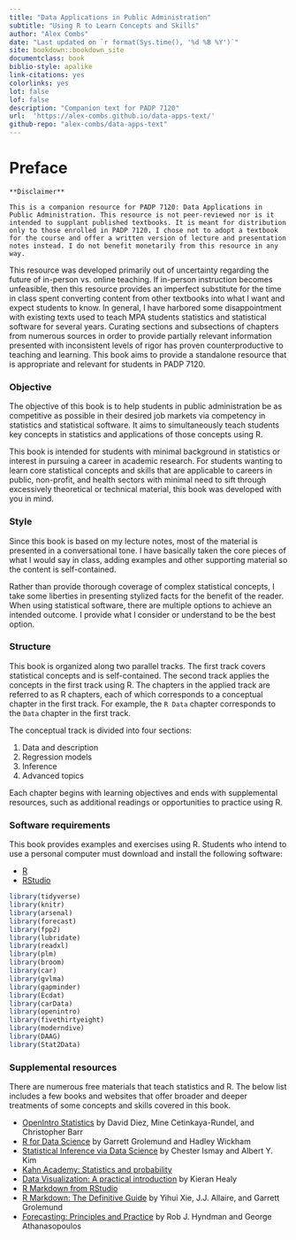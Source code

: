 ```yaml
--- 
title: "Data Applications in Public Administration"
subtitle: "Using R to Learn Concepts and Skills"
author: "Alex Combs"
date: "Last updated on `r format(Sys.time(), '%d %B %Y')`"
site: bookdown::bookdown_site
documentclass: book
biblio-style: apalike
link-citations: yes
colorlinks: yes
lot: false
lof: false
description: "Companion text for PADP 7120"
url:  'https://alex-combs.github.io/data-apps-text/'
github-repo: "alex-combs/data-apps-text"
---
```


# Preface {-}

```block
**Disclaimer**

This is a companion resource for PADP 7120: Data Applications in Public Administration. This resource is not peer-reviewed nor is it intended to supplant published textbooks. It is meant for distribution only to those enrolled in PADP 7120. I chose not to adopt a textbook for the course and offer a written version of lecture and presentation notes instead. I do not benefit monetarily from this resource in any way.
```

This resource was developed primarily out of uncertainty regarding the future of in-person vs. online teaching. If in-person instruction becomes unfeasible, then this resource provides an imperfect substitute for the time in class spent converting content from other textbooks into what I want and expect students to know. In general, I have harbored some disappointment with existing texts used to teach MPA students statistics and statistical software for several years. Curating sections and subsections of chapters from numerous sources in order to provide partially relevant information presented with inconsistent levels of rigor has proven counterproductive to teaching and learning. This book aims to provide a standalone resource that is appropriate and relevant for students in PADP 7120.

### Objective {-}

The objective of this book is to help students in public administration be as competitive as possible in their desired job markets via competency in statistics and statistical software. It aims to simultaneously teach students key concepts in statistics and applications of those concepts using R.

This book is intended for students with minimal background in statistics or interest in pursuing a career in academic research. For students wanting to learn core statistical concepts and skills that are applicable to careers in public, non-profit, and health sectors with minimal need to sift through excessively theoretical or technical material, this book was developed with you in mind.

### Style {-}

Since this book is based on my lecture notes, most of the material is presented in a conversational tone. I have basically taken the core pieces of what I would say in class, adding examples and other supporting material so the content is self-contained. 

Rather than provide thorough coverage of complex statistical concepts, I take some liberties in presenting stylized facts for the benefit of the reader. When using statistical software, there are multiple options to achieve an intended outcome. I provide what I consider or understand to be the best option.

### Structure {-}

This book is organized along two parallel tracks. The first track covers statistical concepts and is self-contained. The second track applies the concepts in the first track using R. The chapters in the applied track are referred to as R chapters, each of which corresponds to a conceptual chapter in the first track. For example, the `R Data` chapter corresponds to the `Data` chapter in the first track.

The conceptual track is divided into four sections:

1. Data and description
2. Regression models
3. Inference
4. Advanced topics

Each chapter begins with learning objectives and ends with supplemental resources, such as additional readings or opportunities to practice using R.

### Software requirements {-}

This book provides examples and exercises using R. Students who intend to use a personal computer must download and install the following software:

- [R](https://cloud.r-project.org)
- [RStudio](https://rstudio.com/products/rstudio/download/)

```r
library(tidyverse)
library(knitr)
library(arsenal)
library(forecast)
library(fpp2)
library(lubridate)
library(readxl)
library(plm)
library(broom)
library(car)
library(gvlma)
library(gapminder)
library(Ecdat)
library(carData)
library(openintro)
library(fivethirtyeight)
library(moderndive)
library(DAAG)
library(Stat2Data)
```

### Supplemental resources {-}

There are numerous free materials that teach statistics and R. The below list includes a few books and websites that offer broader and deeper treatments of some concepts and skills covered in this book.

- [OpenIntro Statistics](https://www.openintro.org/book/os/) by David Diez, Mine Cetinkaya-Rundel, and Christopher Barr
- [R for Data Science](https://r4ds.had.co.nz) by Garrett Grolemund and Hadley Wickham
- [Statistical Inference via Data Science](https://moderndive.com/index.html) by Chester Ismay and Albert Y. Kim
- [Kahn Academy: Statistics and probability](https://www.khanacademy.org/math/statistics-probability)
- [Data Visualization: A practical introduction](https://socviz.co/index.html#preface) by Kieran Healy
- [R Markdown from RStudio](https://rmarkdown.rstudio.com/lesson-1.html)
- [R Markdown: The Definitive Guide](https://bookdown.org/yihui/rmarkdown/) by Yihui Xie, J.J. Allaire, and Garrett Grolemund
- [Forecasting: Principles and Practice](https://otexts.com/fpp2/) by Rob J. Hyndman and George Athanasopoulos
